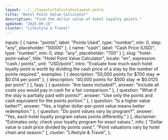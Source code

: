 ```yaml
---
layout: ../../layouts/CalculatorLayout.astro
title: "Hotel Point Value Calculator"
description: "Find the dollar value of hotel loyalty points."
updated: "2025-09-15"
cluster: "Lifestyle & Travel"
---
```



  inputs: [
    {
      name: "points",
      label: "Points Used",
      type: "number",
      min: 0,
      step: "any",
      placeholder: "50000"
    },
    {
      name: "cash",
      label: "Cash Price (USD)",
      type: "number",
      min: 0,
      step: "any",
      placeholder: "700"
    }
  ],
  slug: "hotel-point-value",
  title: "Hotel Point Value Calculator",
  locale: "en",
  expression: "cash / points",
  unit: "USD/point",
  intro: "Evaluate how much each hotel loyalty point is worth by dividing the cash price of a stay by the number of points required.",
  examples: [
    { description: "50,000 points for $700 stay ⇒ $0.014 per point" },
    { description: "40,000 points for $500 stay ⇒ $0.0125 per point" }
  ],
  faqs: [
    { question: "Are taxes included?", answer: "Include all costs you would pay in cash for a fair comparison." },
    { question: "What if the stay is partially paid with points?", answer: "Use only the points and cash equivalent for the points portion." },
    { question: "Is a higher value better?", answer: "Yes, a higher dollar-per-point value means better redemption." },
    { question: "Do point values vary by program?", answer: "Yes, each hotel loyalty program values points differently." }
  ],
  disclaimer: "Estimates only; check your loyalty program for exact values.",
  info: [
    "Dollar value is cash price divided by points used.",
    "Point valuations vary by hotel chain and season."
  ],
  cluster: "Lifestyle & Travel",
};

<Calculator schema={schema} />
